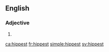 ==English==

===Adjective===
{{head|en}}

# {{en-superlative of|hip}}

[[ca:hippest]]
[[fr:hippest]]
[[simple:hippest]]
[[sv:hippest]]